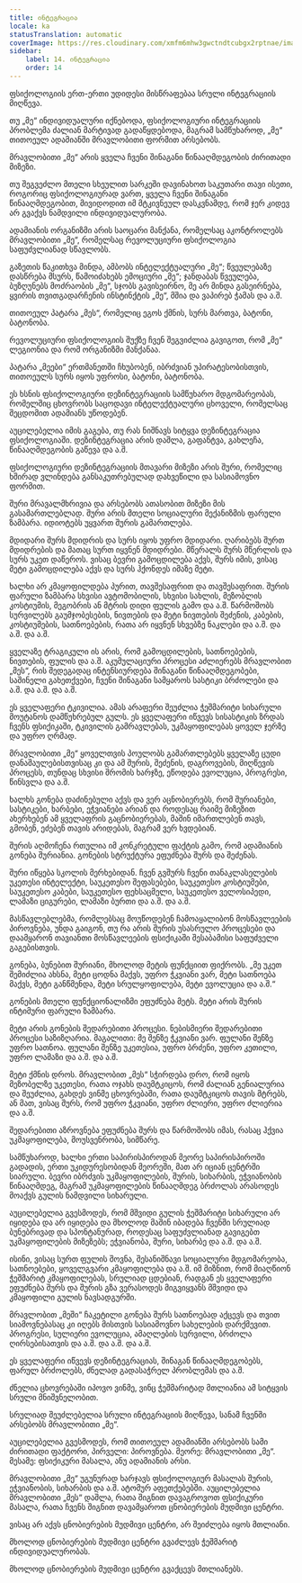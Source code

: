 ```yaml
---
title: ინტეგრაცია
locale: ka
statusTranslation: automatic
coverImage: https://res.cloudinary.com/xmfm6mhw3gwctndtcubgx2rptnae/image/upload/v1740337243/small_cover_educacion_fundamental_a051170f1c.webp
sidebar:
    label: 14. ინტეგრაცია
    order: 14
---
```

ფსიქოლოგიის ერთ-ერთი უდიდესი მისწრაფებაა სრული ინტეგრაციის მიღწევა.

თუ „მე“ ინდივიდუალური იქნებოდა, ფსიქოლოგიური ინტეგრაციის პრობლემა ძალიან მარტივად გადაწყდებოდა, მაგრამ სამწუხაროდ, „მე“ თითოეულ ადამიანში მრავლობითი ფორმით არსებობს.

მრავლობითი „მე“ არის ყველა ჩვენი შინაგანი წინააღმდეგობის ძირითადი მიზეზი.

თუ შეგვეძლო მთელი სხეულით სარკეში დავინახოთ საკუთარი თავი ისეთი, როგორიც ფსიქოლოგიურად ვართ, ყველა ჩვენი შინაგანი წინააღმდეგობით, მივიდოდით იმ მტკივნეულ დასკვნამდე, რომ ჯერ კიდევ არ გვაქვს ნამდვილი ინდივიდუალურობა.

ადამიანის ორგანიზმი არის საოცარი მანქანა, რომელსაც აკონტროლებს მრავლობითი „მე“, რომელსაც რევოლუციური ფსიქოლოგია საფუძვლიანად სწავლობს.

გაზეთის წაკითხვა მინდა, ამბობს ინტელექტუალური „მე“; წვეულებაზე დასწრება მსურს, წამოიძახებს ემოციური „მე“; ჯანდაბას წვეულება, ბუზღუნებს მოძრაობის „მე“, სჯობს გავისეირნო, მე არ მინდა გასეირნება, ყვირის თვითგადარჩენის ინსტინქტის „მე“, მშია და ვაპირებ ჭამას და ა.შ.

თითოეულ პატარა „მეს“, რომელიც ეგოს ქმნის, სურს მართვა, ბატონი, ბატონობა.

რევოლუციური ფსიქოლოგიის შუქზე ჩვენ შეგვიძლია გავიგოთ, რომ „მე“ ლეგიონია და რომ ორგანიზმი მანქანაა.

პატარა „მეები“ ერთმანეთში ჩხუბობენ, იბრძვიან უპირატესობისთვის, თითოეულს სურს იყოს უფროსი, ბატონი, ბატონობა.

ეს ხსნის ფსიქოლოგიური დეზინტეგრაციის სამწუხარო მდგომარეობას, რომელშიც ცხოვრობს საცოდავი ინტელექტუალური ცხოველი, რომელსაც შეცდომით ადამიანს უწოდებენ.

აუცილებელია იმის გაგება, თუ რას ნიშნავს სიტყვა დეზინტეგრაცია ფსიქოლოგიაში. დეზინტეგრაცია არის დაშლა, გაფანტვა, გახლეჩა, წინააღმდეგობის გაწევა და ა.შ.

ფსიქოლოგიური დეზინტეგრაციის მთავარი მიზეზი არის შური, რომელიც ხშირად ვლინდება განსაკუთრებულად დახვეწილი და სასიამოვნო ფორმით.

შური მრავალმხრივია და არსებობს ათასობით მიზეზი მის გასამართლებლად. შური არის მთელი სოციალური მექანიზმის ფარული ზამბარა. იდიოტებს უყვართ შურის გამართლება.

მდიდარი შურს მდიდრის და სურს იყოს უფრო მდიდარი. ღარიბებს შურთ მდიდრების და მათაც სურთ იყვნენ მდიდრები. მწერალს შურს მწერლის და სურს უკეთ დაწეროს. ვისაც ბევრი გამოცდილება აქვს, შურს იმის, ვისაც მეტი გამოცდილება აქვს და სურს ჰქონდეს იმაზე მეტი.

ხალხი არ კმაყოფილდება პურით, თავშესაფრით და თავშესაფრით. შურის ფარული ზამბარა სხვისი ავტომობილის, სხვისი სახლის, მეზობლის კოსტიუმის, მეგობრის ან მტრის დიდი ფულის გამო და ა.შ. წარმოშობს სურვილებს გაუმჯობესების, ნივთების და მეტი ნივთების შეძენის, კაბების, კოსტიუმების, სათნოებების, რათა არ იყვნენ სხვებზე ნაკლები და ა.შ. და ა.შ. და ა.შ.

ყველაზე ტრაგიკული ის არის, რომ გამოცდილების, სათნოებების, ნივთების, ფულის და ა.შ. აკუმულაციური პროცესი აძლიერებს მრავლობით „მეს“, რის შედეგადაც ინტენსიურდება შინაგანი წინააღმდეგობები, საშინელი გახეთქვები, ჩვენი შინაგანი სამყაროს სასტიკი ბრძოლები და ა.შ. და ა.შ. და ა.შ.

ეს ყველაფერი ტკივილია. ამას არაფერი შეუძლია ჭეშმარიტი სიხარული მოუტანოს დამწუხრებულ გულს. ეს ყველაფერი იწვევს სისასტიკის ზრდას ჩვენს ფსიქიკაში, ტკივილის გამრავლებას, უკმაყოფილებას ყოველ ჯერზე და უფრო ღრმად.

მრავლობითი „მე“ ყოველთვის პოულობს გამართლებებს ყველაზე ცუდი დანაშაულებისთვისაც კი და ამ შურის, შეძენის, დაგროვების, მიღწევის პროცესს, თუნდაც სხვისი შრომის ხარჯზე, ეწოდება ევოლუცია, პროგრესი, წინსვლა და ა.შ.

ხალხს გონება დაძინებული აქვს და ვერ აცნობიერებს, რომ შურიანები, სასტიკები, ხარბები, ეჭვიანები არიან და როდესაც რაიმე მიზეზით ახერხებენ ამ ყველაფრის გაცნობიერებას, მაშინ იმართლებენ თავს, გმობენ, ეძებენ თავის არიდებას, მაგრამ ვერ ხვდებიან.

შურის აღმოჩენა რთულია იმ კონკრეტული ფაქტის გამო, რომ ადამიანის გონება შურიანია. გონების სტრუქტურა ეფუძნება შურს და შეძენას.

შური იწყება სკოლის მერხებიდან. ჩვენ გვშურს ჩვენი თანაკლასელების უკეთესი ინტელექტი, საუკეთესო შეფასებები, საუკეთესო კოსტიუმები, საუკეთესო კაბები, საუკეთესო ფეხსაცმელი, საუკეთესო ველოსიპედი, ლამაზი ციგურები, ლამაზი ბურთი და ა.შ. და ა.შ.

მასწავლებლებმა, რომლებსაც მოუწოდებენ ჩამოაყალიბონ მოსწავლეების პიროვნება, უნდა გაიგონ, თუ რა არის შურის უსასრულო პროცესები და დაამყარონ თავიანთი მოსწავლეების ფსიქიკაში შესაბამისი საფუძველი გაგებისთვის.

გონება, ბუნებით შურიანი, მხოლოდ მეტის ფუნქციით ფიქრობს. „მე უკეთ შემიძლია ახსნა, მეტი ცოდნა მაქვს, უფრო ჭკვიანი ვარ, მეტი სათნოება მაქვს, მეტი განწმენდა, მეტი სრულყოფილება, მეტი ევოლუცია და ა.შ.“

გონების მთელი ფუნქციონალიზმი ეფუძნება მეტს. მეტი არის შურის ინტიმური ფარული ზამბარა.

მეტი არის გონების შედარებითი პროცესი. ნებისმიერი შედარებითი პროცესი საზიზღარია. მაგალითი: მე შენზე ჭკვიანი ვარ. ფულანი შენზე უფრო სათნოა. ფულანი შენზე უკეთესია, უფრო ბრძენი, უფრო კეთილი, უფრო ლამაზი და ა.შ. და ა.შ.

მეტი ქმნის დროს. მრავლობით „მეს“ სჭირდება დრო, რომ იყოს მეზობელზე უკეთესი, რათა ოჯახს დაუმტკიცოს, რომ ძალიან გენიალურია და შეუძლია, გახდეს ვინმე ცხოვრებაში, რათა დაუმტკიცოს თავის მტრებს, ან მათ, ვისაც შურს, რომ უფრო ჭკვიანი, უფრო ძლიერი, უფრო ძლიერია და ა.შ.

შედარებითი აზროვნება ეფუძნება შურს და წარმოშობს იმას, რასაც ჰქვია უკმაყოფილება, მოუსვენრობა, სიმწარე.

სამწუხაროდ, ხალხი ერთი საპირისპიროდან მეორე საპირისპიროში გადადის, ერთი უკიდურესობიდან მეორეში, მათ არ იციან ცენტრში სიარული. ბევრი იბრძვის უკმაყოფილების, შურის, სიხარბის, ეჭვიანობის წინააღმდეგ, მაგრამ უკმაყოფილების წინააღმდეგ ბრძოლას არასოდეს მოაქვს გულის ნამდვილი სიხარული.

აუცილებელია გვესმოდეს, რომ მშვიდი გულის ჭეშმარიტი სიხარული არ იყიდება და არ იყიდება და მხოლოდ მაშინ იბადება ჩვენში სრულიად ბუნებრივად და სპონტანურად, როდესაც საფუძვლიანად გავიგებთ უკმაყოფილების მიზეზებს; ეჭვიანობა, შური, სიხარბე და ა.შ. და ა.შ.

ისინი, ვისაც სურთ ფულის შოვნა, შესანიშნავი სოციალური მდგომარეობა, სათნოებები, ყოველგვარი კმაყოფილება და ა.შ. იმ მიზნით, რომ მიაღწიონ ჭეშმარიტ კმაყოფილებას, სრულიად ცდებიან, რადგან ეს ყველაფერი ეფუძნება შურს და შურის გზა ვერასოდეს მიგვიყვანს მშვიდი და კმაყოფილი გულის ნავსადგურში.

მრავლობით „მეში“ ჩაკეტილი გონება შურს სათნოებად აქცევს და თვით სიამოვნებასაც კი იღებს მისთვის სასიამოვნო სახელების დარქმევით. პროგრესი, სულიერი ევოლუცია, ამაღლების სურვილი, ბრძოლა ღირსებისათვის და ა.შ. და ა.შ. და ა.შ.

ეს ყველაფერი იწვევს დეზინტეგრაციას, შინაგან წინააღმდეგობებს, ფარულ ბრძოლებს, ძნელად გადასაჭრელ პრობლემას და ა.შ.

ძნელია ცხოვრებაში იპოვო ვინმე, ვინც ჭეშმარიტად მთლიანია ამ სიტყვის სრული მნიშვნელობით.

სრულიად შეუძლებელია სრული ინტეგრაციის მიღწევა, სანამ ჩვენში არსებობს მრავლობითი „მე“.

აუცილებელია გვესმოდეს, რომ თითოეულ ადამიანში არსებობს სამი ძირითადი ფაქტორი, პირველი: პიროვნება. მეორე: მრავლობითი „მე“. მესამე: ფსიქიკური მასალა, ანუ ადამიანის არსი.

მრავლობითი „მე“ უგუნურად ხარჯავს ფსიქოლოგიურ მასალას შურის, ეჭვიანობის, სიხარბის და ა.შ. ატომურ აფეთქებებში. აუცილებელია მრავლობითი „მეს“ დაშლა, რათა შიგნით დავაგროვოთ ფსიქიკური მასალა, რათა ჩვენს შიგნით დავამყაროთ ცნობიერების მუდმივი ცენტრი.

ვისაც არ აქვს ცნობიერების მუდმივი ცენტრი, არ შეიძლება იყოს მთლიანი.

მხოლოდ ცნობიერების მუდმივი ცენტრი გვაძლევს ჭეშმარიტ ინდივიდუალურობას.

მხოლოდ ცნობიერების მუდმივი ცენტრი გვაქცევს მთლიანებს.

